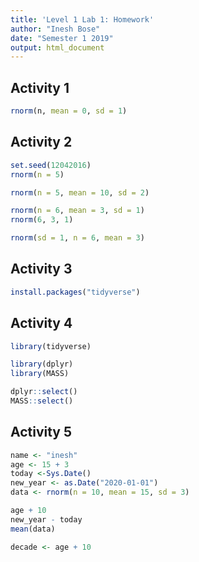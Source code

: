 ```yaml
---
title: 'Level 1 Lab 1: Homework'
author: "Inesh Bose"
date: "Semester 1 2019"
output: html_document
---
```


## Activity 1
```r
rnorm(n, mean = 0, sd = 1)
```

## Activity 2
```r
set.seed(12042016)
rnorm(n = 5)

rnorm(n = 5, mean = 10, sd = 2)

rnorm(n = 6, mean = 3, sd = 1)
rnorm(6, 3, 1)

rnorm(sd = 1, n = 6, mean = 3)
```

## Activity 3
```r
install.packages("tidyverse")
```

## Activity 4
```r
library(tidyverse)

library(dplyr)
library(MASS)

dplyr::select()
MASS::select()
```

## Activity 5
```r
name <- "inesh"
age <- 15 + 3 
today <-Sys.Date()
new_year <- as.Date("2020-01-01")
data <- rnorm(n = 10, mean = 15, sd = 3)

age + 10
new_year - today
mean(data)

decade <- age + 10
```